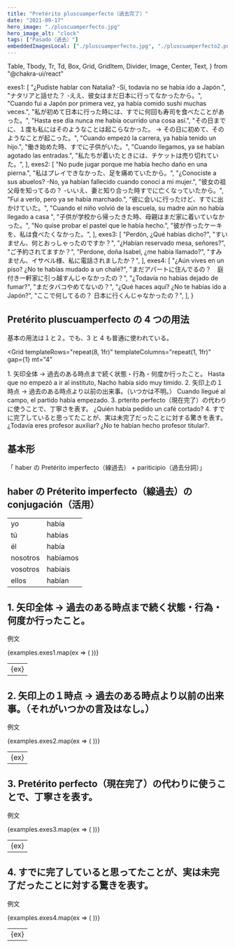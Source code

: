 ```yaml
---
title: "Pretérito pluscuamperfecto（過去完了）"
date: "2021-09-17"
hero_image: "./pluscuamperfecto.jpg"
hero_image_alt: "clock"
tags: ["Pasado（過去）"]
embeddedImagesLocal: ["./pluscuamperfecto.jpg", "./pluscuamperfecto2.png"]
---
```


  Table,
  Tbody,
  Tr,
  Td,
  Box,
  Grid,
  GridItem,
  Divider,
  Image,
  Center,
  Text,
} from "@chakra-ui/react"

  exes1: [
    "¿Pudiste hablar con Natalia? -Sí, todavía no se había ido a Japón.",
    "ナタリアと話せた？ -ええ、彼女はまだ日本に行ってなかったから。",
    "Cuando fui a Japón por primera vez, ya había comido sushi muchas veces.",
    "私が初めて日本に行った時には、すでに何回も寿司を食べたことがあった。",
    "Hasta ese día nunca me había ocurrido una cosa así.",
    "その日までに、１度も私にはそのようなことは起こらなかった。 → その日に初めて、そのようなことが起こった。",
    "Cuando empezó la carrera, ya había tenido un hijo.",
    "働き始めた時、すでに子供がいた。",
    "Cuando llegamos, ya se habían agotado las entradas.",
    "私たちが着いたときには、チケットは売り切れていた。",
  ],
  exes2: [
    "No pude jugar porque me había hecho daño en una pierna.",
    "私はプレイできなかった、足を痛めていたから。",
    "¿Conociste a sus abuelos? -No, ya habían fallecido cuando conocí a mi mujer.",
    "彼女の祖父母を知ってるの？ -いいえ、妻と知り合った時すでに亡くなっていたから。",
    "Fui a verlo, pero ya se había marchado.",
    "彼に会いに行ったけど、すでに出かけていた。",
    "Cuando el niño volvió de la escuela, su madre aún no había llegado a casa ",
    "子供が学校から帰ったきた時、母親はまだ家に着いていなかった。",
    "No quise probar el pastel que le había hecho.",
    "彼が作ったケーキを、私は食べたくなかった。",
  ],
  exes3: [
    "Perdón, ¿Qué habías dicho?",
    "すいません、何とおっしゃったのですか？",
    "¿Habían reservado mesa, señores?",
    "ご予約されてますか？",
    "Perdone, doña Isabel, ¿me había llamado?",
    "すみません、イサベル様、私に電話されましたか？",
  ],
  exes4: [
    "¿Aún vives en un piso? ¿No te habías mudado a un chalé?",
    "まだアパートに住んでるの？　庭付き一軒家に引っ越すんじゃなかったの？",
    "¿Todavía no habías dejado de fumar?",
    "まだタバコやめてないの？",
    "¿Qué haces aquí? ¿No te habías ido a Japón?",
    "ここで何してるの？ 日本に行くんじゃなかったの？",
  ],
}

<Box>
  <GatsbyImage alt="Quédate con migo" image={getImage(props.localImages[1])} />
</Box>

## Pretérito pluscuamperfecto の 4 つの用法

基本の用法は１と２。でも、3 と 4 も普通に使われている。

<Grid
  templateRows="repeat(8, 1fr)"
  templateColumns="repeat(1, 1fr)"
  gap={1}
  mt="4"
>
  <GridItem rowSpan={1} colSpan={1} bg="cYellow" p="2">
    1. 矢印全体 → 過去のある時点まで続く状態・行為・何度か行ったこと。
  </GridItem>
  <GridItem rowSpan={1} colSpan={1} bg="cYellow2" p="2">
    Hasta que no empezó a ir al instituto, Nacho había sido muy timido.
  </GridItem>
  <GridItem rowSpan={1} colSpan={1} bg="cYellow" p="2">
    2. 矢印上の１時点 → 過去のある時点より以前の出来事。（いつかは不明。）
  </GridItem>
  <GridItem rowSpan={1} colSpan={1} bg="cYellow2" p="2">
    Cuando llegué al campo, el partido había empezado.
  </GridItem>
  <GridItem rowSpan={1} colSpan={1} bg="cYellow" p="2">
    3. prterito perfecto（現在完了）の代わりに使うことで、丁寧さを表す。
  </GridItem>
  <GridItem rowSpan={1} colSpan={1} bg="cYellow2" p="2">
    ¿Quién había pedido un café cortado?
  </GridItem>
  <GridItem rowSpan={1} colSpan={1} bg="cYellow" p="2">
    4.
    すでに完了していると思ってたことが、実は未完了だったことに対する驚きを表す。
  </GridItem>
  <GridItem rowSpan={1} colSpan={1} bg="cYellow2" p="2">
    ¿Todavía eres profesor auxiliar? ¿No te habían hecho profesor titular?.
  </GridItem>
</Grid>

## 基本形

<Box bg="cGray" color="cBeige" p="3" mt="4" mb="8">
  「 haber の Pretérito imperfecto（線過去） + pariticipio（過去分詞）」
</Box>

## haber の Préterito imperfecto（線過去）の conjugación（活用）

<Table variant="striped" colorScheme="blackAlpha" mt="3" mb="8">
  <Tbody>
    <Tr>
      <Td>yo</Td>
      <Td>
        hab<span style={{ color: "#E18C7A" }}>ía</span>
      </Td>
    </Tr>
    <Tr>
      <Td>tú</Td>
      <Td>
        hab<span style={{ color: "#E18C7A" }}>ías</span>
      </Td>
    </Tr>
    <Tr>
      <Td>él</Td>
      <Td>
        hab<span style={{ color: "#E18C7A" }}>ía</span>
      </Td>
    </Tr>
    <Tr>
      <Td>nosotros</Td>
      <Td>
        hab<span style={{ color: "#E18C7A" }}>íamos</span>
      </Td>
    </Tr>
    <Tr>
      <Td>vosotros</Td>
      <Td>
        hab<span style={{ color: "#E18C7A" }}>íais</span>
      </Td>
    </Tr>
    <Tr>
      <Td>ellos</Td>
      <Td>
        hab<span style={{ color: "#E18C7A" }}>ían</span>
      </Td>
    </Tr>
  </Tbody>
</Table>

## 1. 矢印全体 → 過去のある時点まで続く状態・行為・何度か行ったこと。

例文

<Table variant="striped" colorScheme="blackAlpha" mt="3" mb="8">
  <Tbody>
    {examples.exes1.map(ex => (
      <Tr key={ex}>
        <Td>{ex}</Td>
      </Tr>
    ))}
  </Tbody>
</Table>

## 2. 矢印上の１時点 → 過去のある時点より以前の出来事。（それがいつかの言及はなし。）

例文

<Table variant="striped" colorScheme="blackAlpha" mt="3" mb="8">
  <Tbody>
    {examples.exes2.map(ex => (
      <Tr key={ex}>
        <Td>{ex}</Td>
      </Tr>
    ))}
  </Tbody>
</Table>

## 3. Pretérito perfecto（現在完了）の代わりに使うことで、丁寧さを表す。

例文

<Table variant="striped" colorScheme="blackAlpha" mt="3" mb="8">
  <Tbody>
    {examples.exes3.map(ex => (
      <Tr key={ex}>
        <Td>{ex}</Td>
      </Tr>
    ))}
  </Tbody>
</Table>

## 4. すでに完了していると思ってたことが、実は未完了だったことに対する驚きを表す。

例文

<Table variant="striped" colorScheme="blackAlpha" mt="3" mb="8">
  <Tbody>
    {examples.exes4.map(ex => (
      <Tr key={ex}>
        <Td>{ex}</Td>
      </Tr>
    ))}
  </Tbody>
</Table>
